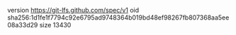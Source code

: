 version https://git-lfs.github.com/spec/v1
oid sha256:1d1fe1f7794c92e6795ad9748364b019bd48ef98267fb807368aa5ee08a33d29
size 13430
